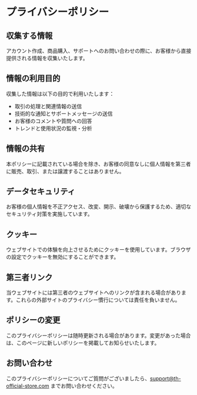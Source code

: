 # プライバシーポリシー

## 収集する情報

アカウント作成、商品購入、サポートへのお問い合わせの際に、お客様から直接提供される情報を収集いたします。

## 情報の利用目的

収集した情報は以下の目的で利用いたします：
- 取引の処理と関連情報の送信
- 技術的な通知とサポートメッセージの送信
- お客様のコメントや質問への回答
- トレンドと使用状況の監視・分析

## 情報の共有

本ポリシーに記載されている場合を除き、お客様の同意なしに個人情報を第三者に販売、取引、または譲渡することはありません。

## データセキュリティ

お客様の個人情報を不正アクセス、改変、開示、破壊から保護するため、適切なセキュリティ対策を実施しています。

## クッキー

ウェブサイトでの体験を向上させるためにクッキーを使用しています。ブラウザの設定でクッキーを無効にすることができます。

## 第三者リンク

当ウェブサイトには第三者のウェブサイトへのリンクが含まれる場合があります。これらの外部サイトのプライバシー慣行については責任を負いません。

## ポリシーの変更

このプライバシーポリシーは随時更新される場合があります。変更があった場合は、このページに新しいポリシーを掲載してお知らせいたします。

## お問い合わせ

このプライバシーポリシーについてご質問がございましたら、support@th-official-store.com までお問い合わせください。
